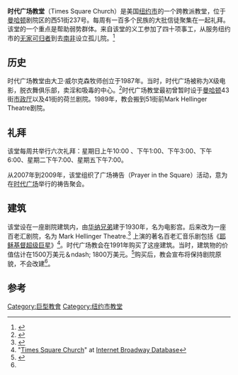 {{coord|40|45|44|N|73|59|02|W|region:US-NY_type:landmark|display=title}}
{{Infobox church
| name                   = 时代广场教堂
| image                  = Times-square-church.jpg
| imagesize              = 150px
| caption                = 
| pushpin map            = New York City
| pushpin label position = none
| pushpin mapsize        = 250
| map caption            = 
| latd                   = 40
| latm                   = 45
| lats                   = 44
| latNS                  = N
| longd                  = 73
| longm                  = 59
| longs                  = 02
| longEW                 = W
| coordinates            = {{coord|40|45|44|N|73|59|02|W|region:US-NY_type:landmark|name=Times Square Church}}
| location               = [[纽约市|纽约市]][[曼哈顿|曼哈顿]]西51街237号
| country                = [[美国|美国]]
| denomination           = 跨教派
| website                = [http://www.tscnyc.org/ Official website]
| founded date           = 1987年10月
| founder                = 大卫·威尔克森
}}
'''时代广场教堂'''（Times Square Church）是美国[[纽约市|纽约市]]的一个跨教派教堂，位于[[曼哈顿|曼哈顿]]剧院区的西51街237号。每周有一百多个民族的大批信徒聚集在一起礼拜。该堂的一个重点是帮助弱势群体。来自该堂的义工参加了四十项事工，从服务纽约市的[[无家可归者|无家可归者]]到去[[南非|南非]]设立孤儿院。<ref>{{cite web |title=The People: Over 100 nationalities |url=http://www.tscnyc.org/the_people.php |date= |work= |publisher=tsnyc.org |accessdate=16 July 2009 |archive-date=2009-02-07 |archive-url=https://web.archive.org/web/20090207082434/http://www.tscnyc.org/the_people.php |dead-url=yes }}</ref>

==历史==
时代广场教堂由大卫·威尔克森牧师创立于1987年。当时，时代广场被称为X级电影，脱衣舞俱乐部，卖淫和吸毒的中心。<ref>{{cite web |title=The History of Times Square Church: A testimony of obedience |url=http://www.tscnyc.org/history.php |date= |work= |publisher=tsnyc.org |accessdate=2009-07-16 |archive-date=2013-01-15 |archive-url=https://web.archive.org/web/20130115143155/http://www.tscnyc.org/history.php |dead-url=yes }}</ref>时代广场教堂最初曾暂时设于[[曼哈顿|曼哈顿]]43街[[市政厅|市政厅]]以及41街的荷兰剧院。1989年，教会搬到51街前Mark Hellinger Theatre剧院。

==礼拜==
该堂每周共举行六次礼拜：星期日上午10:00 、下午1:00、下午3:00、下午6:00、星期二下午7:00、星期五下午7:00。    

从2007年到2009年，该堂组织了广场祷告（Prayer in the Square）活动，意为在[[時報廣場|时代广场]]举行的祷告聚会。

==建筑==
该堂设在一座剧院建筑内，由[[华纳兄弟|华纳兄弟]]建于1930年，名为电影宫。后来改为一座百老汇剧院，名为 Mark Hellinger Theatre.<ref name="Morrison">{{cite book |last1=Morrison |first1=William |title=Broadway Theatres: History and Architecture|type=trade paperback |series=Dover Books on Architecture |year=1999|publisher=Dover Publications |location=Mineola, New York|isbn=0-486-40244-4 |pages=162–163}}</ref> 上演的著名百老汇音乐剧包括《[[耶稣基督超级巨星|耶稣基督超级巨星]]》<ref>"[http://www.ibdb.com/venue.aspx?id=1202 Times Square Church]" at [[互聯網百老匯資料庫|Internet Broadway Database]]</ref>。时代广场教会在1991年购买了这座建筑。当时，建筑物的价值估计在1500万美元＆ndash; 1800万美元。<ref name="NYT-12-07-91">{{cite web |last=Collins |first=Glenn |title=Hellinger Theater Sold To Church |url=http://www.nytimes.com/1991/12/07/theater/hellinger-theater-sold-to-church.html |date=Dec 7, 1991 |work= |publisher=[[The_New_York_Times|The New York Times]] |accessdate=15 July 2009 |archive-date=2019-07-02 |archive-url=https://web.archive.org/web/20190702183206/https://www.nytimes.com/1991/12/07/theater/hellinger-theater-sold-to-church.html |dead-url=no }}</ref>购买后，教会宣布将保持剧院原貌，不会改建<ref name="NYT-12-07-91"/>。

==参考==
{{Reflist}}
[[Category:巨型教會|Category:巨型教會]]
[[Category:纽约市教堂|Category:纽约市教堂]]